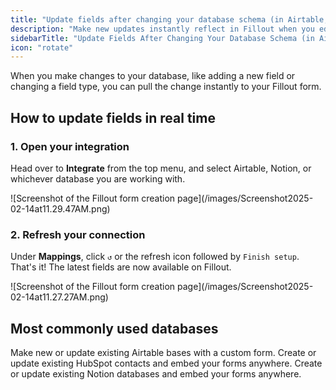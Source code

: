 ```yaml
---
title: "Update fields after changing your database schema (in Airtable, Notion, etc.)"
description: "Make new updates instantly reflect in Fillout when you edit your database in Airtable, Notion, and more."
sidebarTitle: "Update Fields After Changing Your Database Schema (in Airtable, Notion, etc.)"
icon: "rotate"
---
```


When you make changes to your database, like adding a new field or changing a field type, you can pull the change instantly to your Fillout form.

## How to update fields in real time

### 1. Open your integration

Head over to **Integrate** from the top menu, and select Airtable, Notion, or whichever database you are working with.

<Frame>
  ![Screenshot of the Fillout form creation page](/images/Screenshot2025-02-14at11.29.47AM.png)
</Frame>

### 2. Refresh your connection

Under **Mappings**, click `↺` or the refresh icon followed by `Finish setup`. That's it\! The latest fields are now available on Fillout.

<Frame>
  ![Screenshot of the Fillout form creation page](/images/Screenshot2025-02-14at11.27.27AM.png)
</Frame>

## Most commonly used databases

<CardGroup cols={3}>
  <Card title="Create an Airtable form" icon="table-layout" iconType="regular" color="#FFC738" href="/help/airtable">
    Make new or update existing Airtable bases with a custom form.
  </Card>
  <Card title="Create a HubSpot form" icon="hubspot" iconType="regular" color="#FFC738" href="/help/hubspot">
    Create or update existing HubSpot contacts and embed your forms anywhere.
  </Card>
  <Card title="Create a Notion form" icon="cube" iconType="regular" color="#FFC738" href="/help/notion">
    Create or update existing Notion databases and embed your forms anywhere.
  </Card>
</CardGroup>